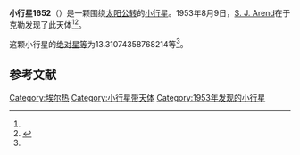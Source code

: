 {{Infobox planet
| bgcolour = #FFFFC0
| name = 1652 Herge
| symbol = 
| image = 
| caption = 
| discovery = yes
| discovery_ref = 
| discoverer = [[S._J._Arend|S. J. Arend]]
| discovery_site = [[于克勒|于克勒]] 
| discovered = 1953年8月9日
| designations = yes
| mp_name = 
| named_after = 
| alt_names = 1953 PA/ 1933 UE1 / 1939 HG
| mp_category = [[主带小行星|主带小行星]]
| orbit_ref = <ref name="a">[http://ssd.jpl.nasa.gov/sbdb.cgi?sstr=1652 1652 Herge] {{Wayback|url=http://ssd.jpl.nasa.gov/sbdb.cgi?sstr=1652 |date=20210812030908 }}，小行星數據庫瀏覽器（JPL Small-Body Database Browser）－[[美国国家航空航天局|美国国家航空航天局]]喷气推进实验室</ref>
| epoch = 2456400.5 (2013年4月18日更新)
| aphelion = {{convert|2.589224593076869|AU|km|3|abbr=on|lk=out}}
| perihelion = {{convert|1.912514875907831|AU|km|3|abbr=on}}
| semimajor = {{convert|2.25086973449235|AU|km|3|abbr=on}}
| eccentricity = 0.15032183
| period = 1233.456873 [[日|日]]<br />3.38[[儒略年|儒略年]]
| avg_speed = 
| inclination = 3.19853358053095
| asc_node = 251.7912989486338
| mean_anomaly = 
| arg_peri = 13.31074358768214
| satellites = 
| physical_characteristics = yes
| dimensions = 
| mass = 
| density = 
| surface_grav = 
| escape_velocity = 
| sidereal_day = 
| axial_tilt = 
| pole_ecliptic_lat = 
| pole_ecliptic_lon = 
| albedo = 
| temperatures= 
| temp_name1 = 
| mean_temp_1 = 
| max_temp_1 = 
| temp_name2 = 
| max_temp_2 = 
| spectral_type = 
| abs_magnitude = 13.31074358768214
}}

'''小行星1652'''（{{lang-en|1652 Herge}}）是一颗围绕[[太阳|太阳]][[公转|公转]]的[[小行星|小行星]]。1953年8月9日，[[S._J._Arend|S. J. Arend]]在于克勒发现了此天体<ref name="a" /><ref>{{cite news|title=小行星列表|url=http://cfa-www.harvard.edu/iau/lists/NumberedMPs.txt|accessdate=2013-07-08|newspaper=哈佛大学|archive-date=2008-05-17|archive-url=https://web.archive.org/web/20080517010638/http://cfa-www.harvard.edu/iau/lists/NumberedMPs.txt|dead-url=no}}</ref>。

这颗小行星的[[绝对星等|绝对星等]]为13.31074358768214等<ref name="a" />。

==参考文献==
{{reflist}}
{{Minor Planet Number|[[小行星1651|小行星1651]]|[[小行星1653|小行星1653]]}}

{{小天体}}
[[Category:埃尔热|Category:埃尔热]]
[[Category:小行星带天体|Category:小行星带天体]]
[[Category:1953年发现的小行星|Category:1953年发现的小行星]]

{{asteroid-stub}}